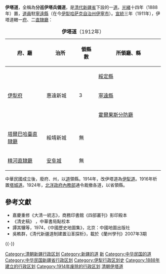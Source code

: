 '''伊塔道'''，全稱為'''分巡伊塔兵備道'''，是[[清代|清代]][[新疆省|新疆省]]下設的一[[道_(行政区划)|道]]。[[光緒|光緒]]十四年（1888年）置，[[道員|道員]]駐[[寧遠縣_(新疆)|寧遠縣]]（在今[[伊犁哈萨克自治州|伊犁哈萨克自治州]][[伊寧市|伊寧市]]）。[[宣統|宣統]]三年（1911年），伊塔道轄一[[府|府]]、二[[直隸廳|直隸廳]]：

{| align=center class="wikitable" style="width:65%; font-size:100%; text-align:center"
|-
|+ '''伊塔道'''（1912年）
|-
! style="width:24%" | 府、廳 !! style="width:20%" | 治所 !! style="width:12%" | 領縣數 !! style="width:40%" | 所領廳、縣
|-
|rowspan="3"| [[伊犁府|伊犁府]] || rowspan="3"| 惠遠新城|| rowspan="3"| 3 || [[綏定縣|綏定縣]]
|-
|[[寧遠縣_(新疆)|寧遠縣]]
|-
|[[霍爾果斯分防廳|霍爾果斯分防廳]]
|-
| [[塔爾巴哈臺直隸廳|塔爾巴哈臺直隸廳]] || 綏靖新城 || 無 || 
|-
|[[精河直隸廳|精河直隸廳]] || [[安阜城|安阜城]] || 無 ||
|}

中華民國成立後，廢府、州，以[[道尹|道]]領縣。1914年，改伊塔道為[[伊犁道|伊犁道]]。1916年析置[[塔城道|塔城道]]。1924年，[[北洋政府|北洋政府]][[中華民國內政部|內務部]]通令裁撤各道，以省領縣。

== 參考文獻 ==
* 嘉慶重修《大清一統志》，商務印書館《四部叢刊》影印殿本 
* 《清史稿》 ，中華書局點校本
* 譚其驤等，1974，《中國歷史地圖集》，北京：中國地圖出版社
* 吳軼群，《清代新疆道制建置沿革探析》，載於《蘭州學刊》2007年3期

{{-}}
{{清代新疆|nocat}}
{{清朝巡守道|nocat}}
{{新疆历史二级政区|nocat}}
[[Category:清朝新疆行政区划|Category:清朝新疆行政区划]]
[[Category:新疆的道|Category:新疆的道]]
[[Category:清朝的道|新]]
[[Category:中华民国的道|Category:中华民国的道]]
[[Category:中华民国新疆省行政区划|Category:中华民国新疆省行政区划]]
[[Category:伊犁行政区划史|Category:伊犁行政区划史]]
[[Category:1888年建立的行政区划|Category:1888年建立的行政区划]]
[[Category:1914年废除的行政区划|Category:1914年废除的行政区划]]
[[Category:清朝伊塔道|]]